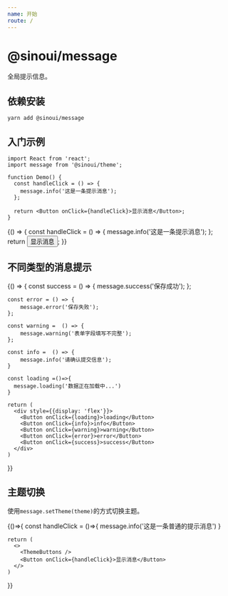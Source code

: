 ```yaml
---
name: 开始
route: /
---
```



# @sinoui/message

全局提示信息。

## 依赖安装

```shell
yarn add @sinoui/message
```

## 入门示例

```tsx
import React from 'react';
import message from '@sinoui/theme';

function Demo() {
  const handleClick = () => {
    message.info('这是一条提示消息');
  };

  return <Button onClick={handleClick}>显示消息</Button>;
}
```

<Playground>
  {() => {
    const handleClick = () => {
      message.info('这是一条提示消息');
    };
    return <Button onClick={handleClick}>显示消息</Button>;
  }}
</Playground>

## 不同类型的消息提示

<Playground>
  {() => {
    const success = () => {
      message.success('保存成功');
    };
    
    const error = () => {
        message.error('保存失败');
    };
    
    const warning =  () => {
        message.warning('表单字段填写不完整');
    };
    
    const info =  () => {
        message.info('请确认提交信息');
    }

    const loading =()=>{
      message.loading('数据正在加载中...')
    }

    return (
      <div style={{display: 'flex'}}>
        <Button onClick={loading}>loading</Button>
        <Button onClick={info}>info</Button>
        <Button onClick={warning}>warning</Button>
        <Button onClick={error}>error</Button>
        <Button onClick={success}>success</Button>
      </div>
    )

}}

</Playground>

## 主题切换

使用`message.setTheme(theme)`的方式切换主题。

<Playground>
  {()=>{
    const handleClick = ()=>{
      message.info('这是一条普通的提示消息')
    }

    return (
      <>
        <ThemeButtons />
        <Button onClick={handleClick}>显示消息</Button>
      </>
    )

}}

</Playground>
